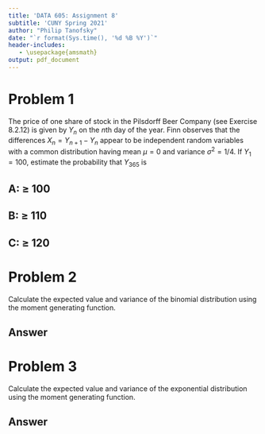 ```yaml
---
title: 'DATA 605: Assignment 8'
subtitle: 'CUNY Spring 2021'
author: "Philip Tanofsky" 
date: "`r format(Sys.time(), '%d %B %Y')`"
header-includes:
   - \usepackage{amsmath}
output: pdf_document
---
```


# Problem 1

The price of one share of stock in the Pilsdorff Beer Company (see Exercise 8.2.12) is given by $Y_n$ on the $n$th day of the year. Finn observes that the differences $X_n = Y_{n+1} - Y_n$ appear to be independent random variables with a common distribution having mean $\mu = 0$ and variance $\sigma^2 = 1/4$. If $Y_1 = 100$, estimate the probability that $Y_{365}$ is


## A: $\geq$ 100

## B: $\geq$ 110

## C: $\geq$ 120


# Problem 2

Calculate the expected value and variance of the binomial distribution using the moment generating function.

## Answer

# Problem 3

Calculate the expected value and variance of the exponential distribution using the moment generating function.

## Answer